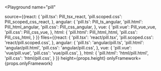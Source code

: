 

<Playground
  name="pill"
  
  source={{react: {
             'pill.tsx': Pill_tsx_react,
             'pill.scoped.css': Pill_scoped_css_react,
           },
           angular: {
             'pill.ts': Pill_ts_angular,
             'pill.html': Pill_html_angular,
             'pill.css': Pill_css_angular,
           },
           vue: {
             'pill.vue': Pill_vue_vue,
             'pill.css': Pill_css_vue,
           },
           html: {
             'pill.html': Pill_html_html,
             'pill.css': Pill_css_html,
           }
}}
  files={{react: {
            'pill.tsx': 'react/pill.tsx',
            'pill.scoped.css': 'react/pill.scoped.css',
          },
          angular: {
            'pill.ts': 'angular/pill.ts',
            'pill.html': 'angular/pill.html',
            'pill.css': 'angular/pill.css',
          },
          vue: {
            'pill.vue': 'vue/pill.vue',
            'pill.css': 'vue/pill.css',
          },
          html: {
            'pill.html': 'html/pill.html',
            'pill.css': 'html/pill.css',
          }
}}
  height={props.height}
  onlyFramework={props.onlyFramework}
></Playground>
